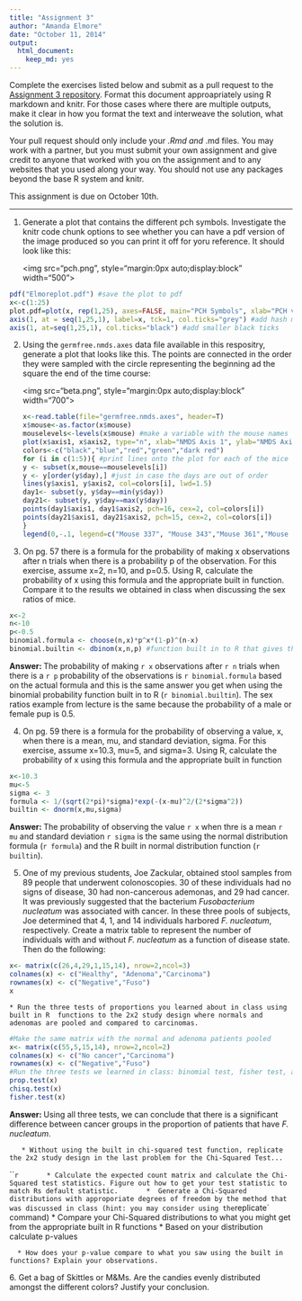 ```yaml
---
title: "Assignment 3"
author: "Amanda Elmore"
date: "October 11, 2014"
output:
  html_document:
    keep_md: yes
---
```


Complete the exercises listed below and submit as a pull request to the [Assignment 3 repository](http://www.github.com/microbialinformatics/assignment03).  Format this document approapriately using R markdown and knitr. For those cases where there are multiple outputs, make it clear in how you format the text and interweave the solution, what the solution is.

Your pull request should only include your *.Rmd and *.md files. You may work with a partner, but you must submit your own assignment and give credit to anyone that worked with you on the assignment and to any websites that you used along your way. You should not use any packages beyond the base R system and knitr.

This assignment is due on October 10th.

------

1.  Generate a plot that contains the different pch symbols. Investigate the knitr code chunk options to see whether you can have a pdf version of the image produced so you can print it off for yoru reference. It should look like this:

    <img src="pch.png", style="margin:0px auto;display:block" width="500">

```r
pdf("Elmoreplot.pdf") #save the plot to pdf
x<-c(1:25)
plot.pdf=plot(x, rep(1,25), axes=FALSE, main="PCH Symbols", xlab="PCH value", ylab="",  pch=c(1:25), cex=2)
axis(1, at = seq(1,25,1), label=x, tck=1, col.ticks="grey") #add hash marks
axis(1, at=seq(1,25,1), col.ticks="black") #add smaller black ticks
```

2.  Using the `germfree.nmds.axes` data file available in this respositry, generate a plot that looks like this. The points are connected in the order they were sampled with the circle representing the beginning ad the square the end of the time course:

    <img src="beta.png", style="margin:0px auto;display:block" width="700">
```r
x<-read.table(file="germfree.nmds.axes", header=T)
x$mouse<-as.factor(x$mouse)
mouselevels<-levels(x$mouse) #make a variable with the mouse names to be used in a for loop
plot(x$axis1, x$axis2, type="n", xlab="NMDS Axis 1", ylab="NMDS Axis 2")
colors<-c("black","blue","red","green","dark red")
for (i in c(1:5)){ #print lines onto the plot for each of the mice individually with a different color
y <- subset(x,mouse==mouselevels[i])
y <- y[order(y$day),] #just in case the days are out of order
lines(y$axis1, y$axis2, col=colors[i], lwd=1.5)
day1<- subset(y, y$day==min(y$day))
day21<- subset(y, y$day==max(y$day))
points(day1$axis1, day1$axis2, pch=16, cex=2, col=colors[i])
points(day21$axis1, day21$axis2, pch=15, cex=2, col=colors[i])
}
legend(0,-.1, legend=c("Mouse 337", "Mouse 343","Mouse 361","Mouse 387","Mouse 389"), lwd=4,col=colors)
```

3.  On pg. 57 there is a formula for the probability of making x observations after n trials when there is a probability p of the observation.  For this exercise, assume x=2, n=10, and p=0.5.  Using R, calculate the probability of x using this formula and the appropriate built in function. Compare it to the results we obtained in class when discussing the sex ratios of mice.
```r
x<-2
n<-10
p<-0.5
binomial.formula <- choose(n,x)*p^x*(1-p)^(n-x)
binomial.builtin <- dbinom(x,n,p) #function built in to R that gives the probability of drawing a certain number of something from a binomial distribution (from Lecture 9)
```

**Answer: ** The probability of making `r x` observations after `r n` trials when there is a `r p` probability of the observations is `r binomial.formula` based on the actual formula and this is the same answer you get when using the binomial probability function built in to R (`r binomial.builtin`). The sex ratios example from lecture is the same because the probability of a male or female pup is 0.5.



4.  On pg. 59 there is a formula for the probability of observing a value, x, when there is a mean, mu, and standard deviation, sigma.  For this exercise, assume x=10.3, mu=5, and sigma=3.  Using R, calculate the probability of x using this formula and the appropriate built in function

```r
x<-10.3
mu<-5
sigma <- 3
formula <- 1/(sqrt(2*pi)*sigma)*exp(-(x-mu)^2/(2*sigma^2))
builtin <- dnorm(x,mu,sigma)
```
**Answer: ** The probability of observing the value `r x` when thre is a mean `r mu` and standard deviation `r sigma` is the same using the normal distribution formula (`r formula`) and the R built in normal distribution function (`r builtin`).


5.  One of my previous students, Joe Zackular, obtained stool samples from 89 people that underwent colonoscopies.  30 of these individuals had no signs of disease, 30 had non-cancerous ademonas, and 29 had cancer.  It was previously suggested that the bacterium *Fusobacterium nucleatum* was associated with cancer.  In these three pools of subjects, Joe determined that 4, 1, and 14 individuals harbored *F. nucleatum*, respectively. Create a matrix table to represent the number of individuals with and without _F. nucleatum_ as a function of disease state.  Then do the following:
```r
x<- matrix(c(26,4,29,1,15,14), nrow=2,ncol=3)
colnames(x) <- c("Healthy", "Adenoma","Carcinoma")
rownames(x) <- c("Negative","Fuso")
x
```


    * Run the three tests of proportions you learned about in class using built in R  functions to the 2x2 study design where normals and adenomas are pooled and compared to carcinomas.
```r
#Make the same matrix with the normal and adenoma patients pooled
x<- matrix(c(55,5,15,14), nrow=2,ncol=2)
colnames(x) <- c("No cancer","Carcinoma")
rownames(x) <- c("Negative","Fuso")
#Run the three tests we learned in class: binomial test, fisher test, and chi squared test  
prop.test(x)
chisq.test(x)
fisher.test(x)
```   
**Answer: **Using all three tests, we can conclude that there is a significant difference between cancer groups in the proportion of patients that have *F. nucleatum*.

 
       * Without using the built in chi-squared test function, replicate the 2x2 study design in the last problem for the Chi-Squared Test...
```r

       
       
       
      * Calculate the expected count matrix and calculate the Chi-Squared test statistics. Figure out how to get your test statistic to match Rs default statistic.
      *  Generate a Chi-Squared distributions with approporiate degrees of freedom by the method that was discussed in class (hint: you may consider using the `replicate` command)
      * Compare your Chi-Squared distributions to what you might get from the appropriate built in R functions
      * Based on your distribution calculate p-values
 


      * How does your p-value compare to what you saw using the built in functions? Explain your observations.


6\.  Get a bag of Skittles or M&Ms.  Are the candies evenly distributed amongst the different colors?  Justify your conclusion.

